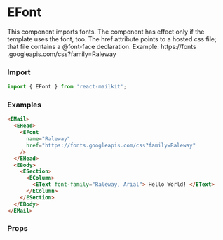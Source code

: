 

<Meta title="Email Design System/Standard Head components/eFont" />

# EFont

This component imports fonts. The component has effect only if the template uses the font, too. The href attribute points to a hosted css file; that file contains a @font-face declaration.
Example: https://fonts .googleapis.com/css?family=Raleway

### Import

```js
import { EFont } from 'react-mailkit';
```

### Examples

```html
<EMail>
  <EHead>
    <EFont
      name="Raleway"
      href="https://fonts.googleapis.com/css?family=Raleway"
    />
  </EHead>
  <EBody>
    <ESection>
      <EColumn>
        <EText font-family="Raleway, Arial"> Hello World! </EText>
      </EColumn>
    </ESection>
  </EBody>
</EMail>
```

### Props

<ArgsTable of={EFont} />
